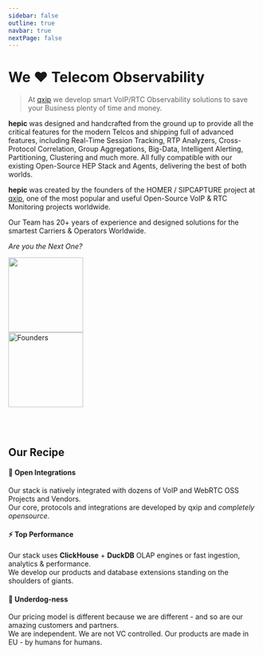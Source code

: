 ```yaml
---
sidebar: false
outline: true
navbar: true
nextPage: false
---
```



# We ❤️ Telecom Observability

> At [qxip](https://qxip.net) we develop smart VoIP/RTC Observability solutions to save your Business plenty of time and money.

**hepic** was designed and handcrafted from the ground up to provide all the critical features for the modern Telcos and shipping full of advanced features, including Real-Time Session Tracking, RTP Analyzers, Cross-Protocol Correlation, Group Aggregations, Big-Data, Intelligent Alerting, Partitioning, Clustering and much more. All fully compatible with our existing Open-Source HEP Stack and Agents, delivering the best of both worlds.

**hepic** was created by the founders of the HOMER / SIPCAPTURE project at [qxip](https://qxip.net), one of the most popular and useful Open-Source VoIP & RTC Monitoring projects worldwide.

Our Team has 20+ years of experience and designed solutions for the smartest Carriers & Operators Worldwide.

_Are you the Next One?_

<img src="https://qxip.net/images/qxip.png" width="150px" />

<br/>

<img src="./public/hepic_founders.png" width="150px" alt="Founders" />


<br/> <br/>

## Our Recipe

#### 💎 Open Integrations

Our stack is natively integrated with dozens of VoIP and WebRTC OSS Projects and Vendors. <br/>
Our core, protocols and integrations are developed by qxip and _completely opensource_.

#### ⚡ Top Performance

Our stack uses **ClickHouse** + **DuckDB** OLAP engines or fast ingestion, analytics & performance. <br/>
We develop our products and database extensions standing on the shoulders of giants.

#### 🍖 Underdog-ness

Our pricing model is different because we are different - and so are our amazing customers and partners. <br/>
We are independent. We are not VC controlled. Our products are made in EU - by humans for humans.

